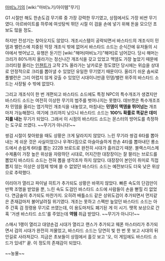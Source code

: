 [[마비노기]]의 [wiki:"마비노기/아이템"무기]

G1 시절만 해도 한손도검 무기류 중 가장 강력한 무기였고, 상점에서도 가장 비싼 무기였다. 아르바이트를 하루에 여섯탕씩 뛰던 시절 이 검을 손에 넣기 위해 돈을 모으던 초보도 많을 정도. 

하지만 전성기는 찾아오지도 않았다. 개조시스템이 공략되면서 바스타드의 개조식이 민뎀과 밸런스에 치중된 막장 개조식 밖에 없어서 바스타드 소드는 순식간에 유저들의 시야에서 벗어났고, 유행은 둔기인 [wiki:"해머(마비노기)"해머]로 넘어갔다. 당시 해머는 크리가 80%까지 올라가는 정신나간 개조식을 갖고 있었고 맥뎀도 가장 높았기 때문에 크리티컬 올리는 [[인챈트]]가 고작 2% 올라가는 날카로운 정도였던 당시에는 위습을 상대로 안정적으로 크리를 뽑아낼 수 있었던 유일한 무기였기 때문이다. 올리기 쉬운 솜씨로 풀밸런은 그리 어렵지 않게 갖출 수 있었던 시대이니만큼 민뎀/밸런 위주의 바스타드 소드는 사장될 수 밖에 없었다.

그리고 개조식이 한 번 개편되고 바스타드 소드에도 특정 NPC의 특수개조가 생겼지만 바스타드 소드는 여전히 이상한 무기의 범주를 벗어나지는 못했다. 데브캣은 특수개조조차 민뎀을 올리는 엽기적인 개조식을 내놓았고, 마침내는 '''민뎀이 맥뎀을 뛰어넘는''' 개조마저 가능해졌다. 여기에 크리까지 낮으니 바스타드 소드는 '''100% 확률로 똑같은 데미지를 내는''' 무기가 되었다. 그래서 이 시점의 바스타드 소드는 몬스터의 방어도를 측정하는 도구로 쓰였다. ~~무기가 아니다!~~

쌍검 시절이 찾아왔을 때도 상황은 크게 달라지지 않았다. 느린 무기라 쌍검 6타를 뽑아내는 게 쉬운 것은 사실이었으나 우격다짐으로 아슬아슬하게 한손 4타를 뽑아내던 롱소드에서 손쉽게 6타를 뽑는 222B 브로드로 완전히 시대가 흘러갔기 때문. 블랙스미스제 수제품이 가장 높은 위상을 자랑하던 시대로, 어지간한 대장장이는 잘 팔리는 브로드를 뽑았지 바스타드 소드는 전혀 뽑을 생각조차 하지 않았다. 대장장이 본인이 취미로 직접 뽑지 않는 이상은 상점제 밖에 쓸 수 없었던 바스타드 소드는 예전보다도 더욱 낮은 위상으로 추락했다. 

이리아가 열리고 파이널 히트가 추가되도 상황은 바뀌지 않았다. 빠른 속도의 단검만이 반짝 조명을 받았을 뿐, 느린 속도 도검인 바스타드 소드에 사람들이 손을 뻗힐 리 없었다. 연금술이 추가되도 마찬가지. 오히려 배틀소드 같은 상위도검이 추가되면서 먼지같은 존재감마저 불어날려질 위기였다. 개조는 못하고 스펙만 높았던 바스타드 소드는 아주 간혹 검 정령용 무기로 쓰였는데, 이 용도마저도 폐기된 게 이 시기. 뗏목 보상으로 간혹 '거센 바스타드 소드'를 주었는데 '''역템''' 취급 받았다. ~~무기가 아니다!~~

스매시 1랭이 열리고 대양손검 시대가 열리고 랜스가 추가되고 웨폰 마스터리가 추가되면서 검의 시대가 완전히 저물었고, 바스타드 소드는 당연히 빛 한 번 못 보고 시대의 뒤안길로 사라져갔다. 지금은 초보들이 상점에서 흘깃 보고 '오, 이 게임에도 바스타드 소드가 있네?' 끝. 이 정도의 존재감이 되었다. 

~~눙물~~
